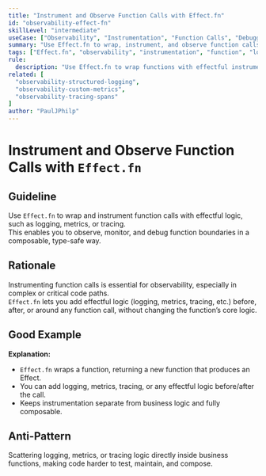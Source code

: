 ```yaml
---
title: "Instrument and Observe Function Calls with Effect.fn"
id: "observability-effect-fn"
skillLevel: "intermediate"
useCase: ["Observability", "Instrumentation", "Function Calls", "Debugging"]
summary: "Use Effect.fn to wrap, instrument, and observe function calls, enabling composable logging, metrics, and tracing at function boundaries."
tags: ["Effect.fn", "observability", "instrumentation", "function", "logging", "metrics", "tracing"]
rule:
  description: "Use Effect.fn to wrap functions with effectful instrumentation, such as logging, metrics, or tracing, in a composable and type-safe way."
related: [
  "observability-structured-logging",
  "observability-custom-metrics",
  "observability-tracing-spans"
]
author: "PaulJPhilp"
---
```


# Instrument and Observe Function Calls with `Effect.fn`

## Guideline

Use `Effect.fn` to wrap and instrument function calls with effectful logic, such as logging, metrics, or tracing.  
This enables you to observe, monitor, and debug function boundaries in a composable, type-safe way.

## Rationale

Instrumenting function calls is essential for observability, especially in complex or critical code paths.  
`Effect.fn` lets you add effectful logic (logging, metrics, tracing, etc.) before, after, or around any function call, without changing the function’s core logic.

## Good Example

<Example path="./src/observability-effect-fn.ts" />

**Explanation:**  
- `Effect.fn` wraps a function, returning a new function that produces an Effect.
- You can add logging, metrics, tracing, or any effectful logic before/after the call.
- Keeps instrumentation separate from business logic and fully composable.

## Anti-Pattern

Scattering logging, metrics, or tracing logic directly inside business functions, making code harder to test, maintain, and compose.